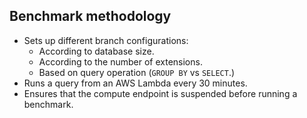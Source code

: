 ## Benchmark methodology

* Sets up different branch configurations:
    * According to database size.
    * According to the number of extensions.
    * Based on query operation (`GROUP BY` vs `SELECT`.)
* Runs a query from an AWS Lambda every 30 minutes.
* Ensures that the compute endpoint is suspended before running a benchmark.